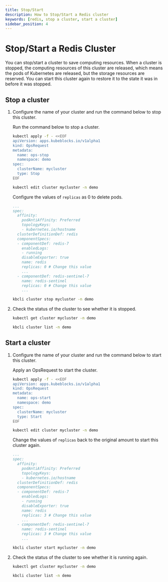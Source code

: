 ```yaml
---
title: Stop/Start
description: How to Stop/Start a Redis cluster
keywords: [redis, stop a cluster, start a cluster]
sidebar_position: 4
---
```



# Stop/Start a Redis Cluster

You can stop/start a cluster to save computing resources. When a cluster is stopped, the computing resources of this cluster are released, which means the pods of Kubernetes are released, but the storage resources are reserved. You can start this cluster again to restore it to the state it was in before it was stopped.

## Stop a cluster

1. Configure the name of your cluster and run the command below to stop this cluster.

    <Tabs>

    <TabItem value="OpsRequest" label="OpsRequest" default>

    Run the command below to stop a cluster.

    ```bash
    kubectl apply -f - <<EOF
    apiVersion: apps.kubeblocks.io/v1alpha1
    kind: OpsRequest
    metadata:
      name: ops-stop
      namespace: demo
    spec:
      clusterName: mycluster
      type: Stop
    EOF
    ```

    </TabItem>

    <TabItem value="Edit cluster YAML file" label="Edit cluster YAML file">

    ```bash
    kubectl edit cluster mycluster -n demo
    ```

    Configure the values of `replicas` as 0 to delete pods.

    ```yaml
    ...
    spec:
      affinity:
        podAntiAffinity: Preferred
        topologyKeys:
        - kubernetes.io/hostname
      clusterDefinitionDef: redis
      componentSpecs:
      - componentDef: redis-7
        enabledLogs:
        - running
        disableExporter: true
        name: redis
        replicas: 0 # Change this value
        ...
      - componentDef: redis-sentinel-7
        name: redis-sentinel
        replicas: 0 # Change this value
        ...
    ```

    </TabItem>

    <TabItem value="kbcli" label="kbcli">

    ```bash
    kbcli cluster stop mycluster -n demo
    ```

    </TabItem>

    </Tabs>

2. Check the status of the cluster to see whether it is stopped.

    <Tabs>

    <TabItem value="kubectl" label="kubectl" default>

    ```bash
    kubectl get cluster mycluster -n demo
    ```

    </TabItem>

    <TabItem value="kbcli" label="kbcli">

    ```bash
    kbcli cluster list -n demo
    ```

    </TabItem>

    </Tabs>

## Start a cluster

1. Configure the name of your cluster and run the command below to start this cluster.

    <Tabs>

    <TabItem value="OpsRequest" label="OpsRequest" default>

    Apply an OpsRequest to start the cluster.

    ```bash
    kubectl apply -f - <<EOF
    apiVersion: apps.kubeblocks.io/v1alpha1
    kind: OpsRequest
    metadata:
      name: ops-start
      namespace: demo
    spec:
      clusterName: mycluster
      type: Start
    EOF
    ```

    </TabItem>

    <TabItem value="Edit cluster YAML file" label="Edit cluster YAML File">

    ```bash
    kubectl edit cluster mycluster -n demo
    ```

    Change the values of `replicas` back to the original amount to start this cluster again.

    ```yaml
    ...
    spec:
      affinity:
        podAntiAffinity: Preferred
        topologyKeys:
        - kubernetes.io/hostname
      clusterDefinitionDef: redis
      componentSpecs:
      - componentDef: redis-7
        enabledLogs:
        - running
        disableExporter: true
        name: redis
        replicas: 3 # Change this value
        ...
      - componentDef: redis-sentinel-7
        name: redis-sentinel
        replicas: 3 # Change this value
        ...
    ```

    </TabItem>

    <TabItem value="kbcli" label="kbcli">

    ```bash
    kbcli cluster start mycluster -n demo
    ```

    </TabItem>

    </Tabs>
2. Check the status of the cluster to see whether it is running again.

    <Tabs>

    <TabItem value="kubectl" label="kubectl" default>

    ```bash
    kubectl get cluster mycluster -n demo
    ```

    </TabItem>

    <TabItem value="kbcli" label="kbcli">

    ```bash
    kbcli cluster list -n demo
    ```

    </TabItem>

    </Tabs>

